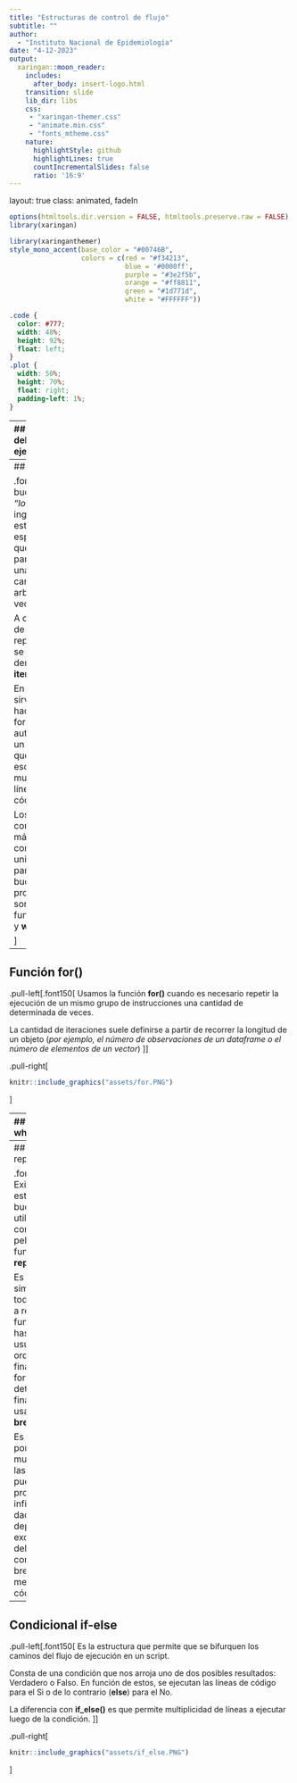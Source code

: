 ```yaml
---
title: "Estructuras de control de flujo"
subtitle: ""  
author: 
  - "Instituto Nacional de Epidemiología"
date: "4-12-2023"
output:
  xaringan::moon_reader:
    includes:
      after_body: insert-logo.html
    transition: slide
    lib_dir: libs
    css: 
     - "xaringan-themer.css"
     - "animate.min.css"
     - "fonts_mtheme.css"
    nature:
      highlightStyle: github
      highlightLines: true
      countIncrementalSlides: false
      ratio: '16:9'
---
```


layout: true
class: animated, fadeIn


```r
options(htmltools.dir.version = FALSE, htmltools.preserve.raw = FALSE)
library(xaringan)
```

```r
library(xaringanthemer)
style_mono_accent(base_color = "#00746B", 
                  colors = c(red = "#f34213",
                             blue = '#0000ff',
                             purple = "#3e2f5b",
                             orange = "#ff8811",
                             green = "#1d771d",
                             white = "#FFFFFF"))
```

```css
.code {
  color: #777;
  width: 48%;
  height: 92%;
  float: left;
}
.plot {
  width: 50%;
  height: 70%;
  float: right;
  padding-left: 1%;
}
```

---
## Control del flujo de ejecución

.font150[
El flujo de ejecución del lenguage R es secuencial, es decir, las líneas de código corren una debajo de la otra.

Las estructuras de control de flujo son utilizadas en programación para modificar el flujo de ejecución secuencial de estas líneas de código y producir bucles o bifurcaciones a partir de condiciones.

Estas estructuras están presentes en todos los lenguajes de programación, lo que varía entre ellos es su sintaxis.

El lenguaje R como tal, trae incorporadas estas funciones en su base.

]

---
## Bucles

.font160[
Los bucles (o *“loops"* en inglés) son estructuras especiales que sirven para ejecutar una tarea una cantidad arbitraria de veces.

A cada una de estas repeticiones se la denomina **iteración**. 

En definitiva, sirven para hacer en forma automática un proceso que llevaría escribir muchas más líneas de código.

Los comandos más comunes y universales para hacer bucles en programación son las funciones **for** y **while**.

]
---
## Función for()

.pull-left[.font150[
Usamos la función **for()** cuando es necesario repetir la ejecución de un mismo grupo de instrucciones una cantidad de determinada de veces.

La cantidad de iteraciones suele definirse a partir de recorrer la longitud de un objeto (*por ejemplo, el número de observaciones de un dataframe o el número de elementos de un vector*)
]]

.pull-right[
```r
knitr::include_graphics("assets/for.PNG")
```
]

---
## Función while()

.pull-left[.font150[
Como su nombre en inglés lo indica, **while()** (*mientras*) es un bucle que se ejecutará solamente mientras la o las condiciones especificadas se cumplan, interrumpiéndose inmediatamente cuando dejen de hacerlo.

Es decir, es un bucle manejado por una condición lógica.

]]

.pull-right[
```r
knitr::include_graphics("assets/while.PNG")
```
]
---
## Bucle repeat - break

.font150[
Existe otra estructura tipo bucle, poco utilizada por considerarse peligrosa, cuya función es **repeat()**.

Es la más simple de todas:  se limita a repetir funciones hasta que el usuario de una orden de finalización. La  forma de determinar la finalización es usando **break()**.

Es peligrosa porque muchas veces las iteraciones pueden producirse infinitamente, dado que depende exclusivamente del usuario que controla el break() mediante código.
]

---
## Condicional if-else

.pull-left[.font150[
Es la estructura que permite que se bifurquen los caminos del flujo de ejecución en un script.

Consta de una condición que nos arroja uno de dos posibles resultados: Verdadero o Falso. En función de estos, se ejecutan las líneas de código para el Si o de lo contrario (**else**) para el No.

La diferencia con **if_else()** es que permite multiplicidad de líneas a ejecutar luego de la condición.
]]

.pull-right[
```r
knitr::include_graphics("assets/if_else.PNG")
```
]


